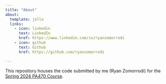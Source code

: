 ```yaml
---
title: "About"
about:
  template: jolla
  links:
    - icon: linkedin
      text: LinkedIn
      href: https://www.linkedin.com/in/ryanzomorrodi
    - icon: github
      text: Github
      href: https://github.com/ryanzomorrodi

---
```


This repository houses the code submitted by me (Ryan Zomorrodi) for the [Spring 2024 PA470 Course](https://pa470spring2024.netlify.app/).